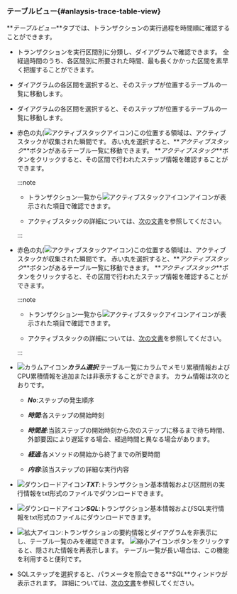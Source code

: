 ### テーブルビュー{#anlaysis-trace-table-view}

**_テーブルビュー_**タブでは、トランザクションの実行過程を時間順に確認することができます。

<Xclude product='php,nodejs,golang'>

<ImgLang img="analysis-tx-table-view-mode.png" desc="テーブルビュー" />

</Xclude>

<InDoc product='php,nodejs,golang'>

<ImgLang img="analysis-tx-table-view-mode-none-actx.png" desc="テーブルビュー" />

</InDoc>

- トランザクションを実行区間別に分類し、ダイアグラムで確認できます。 全経過時間のうち、各区間別に所要された時間、最も長くかかった区間を素早く把握することができます。

<Xclude product='php,nodejs,golang'>

- ダイアグラムの各区間を選択すると、そのステップが位置するテーブルの一覧に移動します。

  <ImgLang img="analysis-tx-table-view-select-stack.png" desc="ステップ選択" />

</Xclude>

<InDoc product='php,nodejs,golang'>

- ダイアグラムの各区間を選択すると、そのステップが位置するテーブルの一覧に移動します。

  <ImgLang img="analysis-tx-table-view-select-stack-none-actx.png" desc="ステップ選択" />

</InDoc>

<Xclude product='php,nodejs,golang,kubernetes'>

- 赤色の丸(![アクティブスタックアイコン](/img/ic-c-tx-active-stack.svg))この位置する領域は、アクティブスタックが収集された瞬間です。 赤い丸を選択すると、**_アクティブスタック_**ボタンがあるテーブル一覧に移動できます。 **_アクティブスタック_**ボタンをクリックすると、その区間で行われたステップ情報を確認することができます。

  :::note

  - トランザクション一覧から![アクティブスタックアイコン](/img/ic-s-active-stack.svg)アイコンが表示された項目で確認できます。

  - アクティブスタックの詳細については、[次の文書](analysis-apm#active-stack)を参照してください。

  :::

</Xclude>

<InDoc product='kubernetes'>

- 赤色の丸(![アクティブスタックアイコン](/img/ic-c-tx-active-stack.svg))この位置する領域は、アクティブスタックが収集された瞬間です。 赤い丸を選択すると、**_アクティブスタック_**ボタンがあるテーブル一覧に移動できます。 **_アクティブスタック_**ボタンをクリックすると、その区間で行われたステップ情報を確認することができます。

  :::note

  - トランザクション一覧から![アクティブスタックアイコン](/img/ic-s-active-stack.svg)アイコンが表示された項目で確認できます。

  - アクティブスタックの詳細については、[次の文書](../java/analysis-apm#active-stack)を参照してください。

  :::

</InDoc>

- ![カラムアイコン](/img/ico-column.svg)**_カラム選択_**:テーブル一覧にカラムでメモリ累積情報およびCPU累積情報を追加または非表示することができます。 カラム情報は次のとおりです。

  - **_No_**:ステップの発生順序

  - **_時間_**:各ステップの開始時刻

  - **_時間差_**:当該ステップの開始時刻から次のステップに移るまで待ち時間、外部要因により遅延する場合、経過時間と異なる場合があります。

  - **_経過_**:各メソッドの開始から終了までの所要時間

  - **_内容_**:該当ステップの詳細な実行内容

- ![ダウンロードアイコン](/img/ico-download.svg)**_TXT_**:トランザクション基本情報および区間別の実行情報をtxt形式のファイルでダウンロードできます。

- ![ダウンロードアイコン](/img/ico-download.svg)**_SQL_**:トランザクション基本情報およびSQL実行情報をtxt形式のファイルにダウンロードできます。

- ![拡大アイコン](/img/ic-outside.svg):トランザクションの要約情報とダイアグラムを非表示にし、テーブル一覧のみを確認できます。 ![縮小アイコン](/img/ic-inside.svg)ボタンをクリックすると、隠された情報を再表示します。 テーブル一覧が長い場合は、この機能を利用すると便利です。

- SQLステップを選択すると、パラメータを照会できる**_SQL_**ウィンドウが表示されます。 詳細については、[次の文書](#transaction-parameter)を参照してください。
